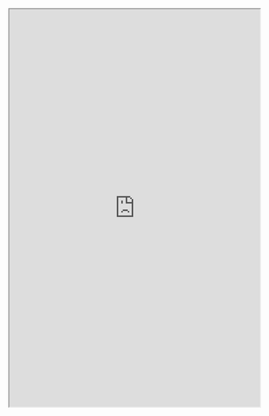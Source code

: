 <iframe width="100%" height="800px" src="https://usafacts.org/the-big-picture?view=revenue"></iframe>